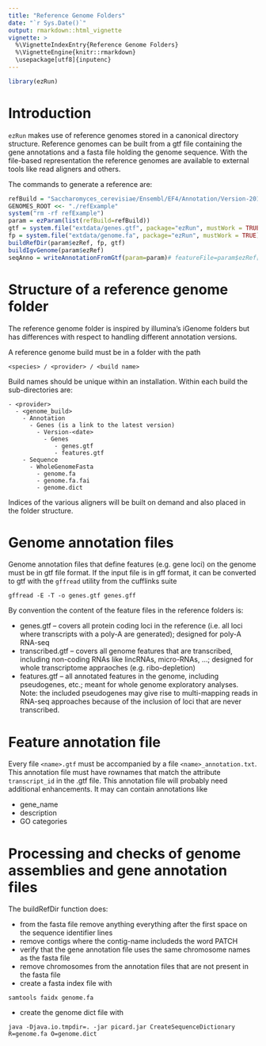 ```yaml
---
title: "Reference Genome Folders"
date: "`r Sys.Date()`"
output: rmarkdown::html_vignette
vignette: >
  %\VignetteIndexEntry{Reference Genome Folders}
  %\VignetteEngine{knitr::rmarkdown}
  \usepackage[utf8]{inputenc}
---
```


```r
library(ezRun)
```

<!-- see: http://stackoverflow.com/questions/19372260/how-to-get-rstudio-to-automatically-compile-r-markdown-vignettes -->
<!-- use knit button or devtools::build_vignettes() -->
<!-- do not use: devtools::install(build_vignettes = TRUE) -->

# Introduction

`ezRun` makes use of reference genomes stored in a canonical directory structure. Reference genomes can be built from
a gtf file containing the gene annotations and a fasta file holding the genome sequence. With the file-based representation
the reference genomes are available to external tools like read aligners and others.

The commands to generate a reference are:
```r
refBuild = "Saccharomyces_cerevisiae/Ensembl/EF4/Annotation/Version-2013-03-18"
GENOMES_ROOT <<- "./refExample"
system("rm -rf refExample")
param = ezParam(list(refBuild=refBuild))
gtf = system.file("extdata/genes.gtf", package="ezRun", mustWork = TRUE)
fp = system.file("extdata/genome.fa", package="ezRun", mustWork = TRUE)
buildRefDir(param$ezRef, fp, gtf)
buildIgvGenome(param$ezRef)
seqAnno = writeAnnotationFromGtf(param=param)# featureFile=param$ezRef["refFeatureFile"], featAnnoFile=myRef["refAnnotationFile"])
```


# Structure of a reference genome folder

The reference genome folder is inspired by illumina's iGenome folders but has differences with respect to handling
different annotation versions.

A reference genome build must be in a folder with the path

```
<species> / <provider> / <build name>
```

Build names should be unique within an installation. Within each build the sub-directories are:
```
- <provider>
  - <genome_build>
    - Annotation
      - Genes (is a link to the latest version)
        - Version-<date>
          - Genes
             - genes.gtf
             - features.gtf
    - Sequence
      - WholeGenomeFasta
        - genome.fa
        - genome.fa.fai
        - genome.dict
```


Indices of the various aligners will be built on demand and also placed in the folder structure.



# Genome annotation files

Genome annotation files that define features (e.g. gene loci) on the genome must be in gtf file format. If the input file is in gff format, it can be converted to gtf with the `gffread` utility from the cufflinks suite
```
gffread -E -T -o genes.gtf genes.gff 
```

By convention the content of the feature files in the reference folders is:  

* genes.gtf -- covers all protein coding loci in the reference (i.e. all loci where transcripts with a poly-A are generated); designed for poly-A RNA-seq  
* transcribed.gtf -- covers all genome features that are transcribed, including non-coding RNAs like lincRNAs, micro-RNAs, ...;
designed for whole transcriptome appraoches (e.g. ribo-depletion)  
* features.gtf -- all annotated features in the genome, including pseudogenes, etc.; meant for whole genome exploratory analyses. Note: the included pseudogenes may give rise to multi-mapping reads in RNA-seq approaches because of the inclusion of loci that are never transcribed.  

# Feature annotation file
Every file `<name>.gtf` must be accompanied by a file `<name>_annotation.txt`. This annotation file must have rownames that match the attribute `transcript_id`
in the .gtf file. This annotation file will probably need additional enhancements. It may can contain annotations like  

* gene_name  
* description  
* GO categories  


# Processing and checks of genome assemblies and gene annotation files

The buildRefDir function does:  

* from the fasta file remove anything everything after the first space on the sequence identifier lines  
* remove contigs where the contig-name includeds the word PATCH  
* verify that the gene annotation file uses the same chromosome names as the fasta file  
* remove chromosomes from the annotation files that are not present in the fasta file  
* create a fasta index file with  
```
samtools faidx genome.fa
```
* create the genome dict file with
```
java -Djava.io.tmpdir=. -jar picard.jar CreateSequenceDictionary R=genome.fa O=genome.dict
```
